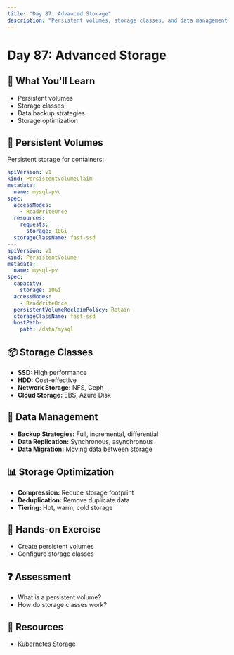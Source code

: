 ```yaml
---
title: "Day 87: Advanced Storage"
description: "Persistent volumes, storage classes, and data management patterns."
---
```


# Day 87: Advanced Storage

## 🎯 What You'll Learn

- Persistent volumes
- Storage classes
- Data backup strategies
- Storage optimization

## 💾 Persistent Volumes

Persistent storage for containers:

```yaml
apiVersion: v1
kind: PersistentVolumeClaim
metadata:
  name: mysql-pvc
spec:
  accessModes:
    - ReadWriteOnce
  resources:
    requests:
      storage: 10Gi
  storageClassName: fast-ssd
---
apiVersion: v1
kind: PersistentVolume
metadata:
  name: mysql-pv
spec:
  capacity:
    storage: 10Gi
  accessModes:
    - ReadWriteOnce
  persistentVolumeReclaimPolicy: Retain
  storageClassName: fast-ssd
  hostPath:
    path: /data/mysql
```

## 📦 Storage Classes

- **SSD:** High performance
- **HDD:** Cost-effective
- **Network Storage:** NFS, Ceph
- **Cloud Storage:** EBS, Azure Disk

## 🔄 Data Management

- **Backup Strategies:** Full, incremental, differential
- **Data Replication:** Synchronous, asynchronous
- **Data Migration:** Moving data between storage

## 📊 Storage Optimization

- **Compression:** Reduce storage footprint
- **Deduplication:** Remove duplicate data
- **Tiering:** Hot, warm, cold storage

## 📝 Hands-on Exercise

- Create persistent volumes
- Configure storage classes

## ❓ Assessment

- What is a persistent volume?
- How do storage classes work?

## 🔗 Resources

- [Kubernetes Storage](https://kubernetes.io/docs/concepts/storage/)
